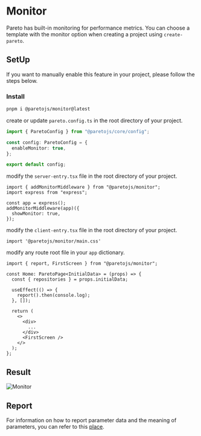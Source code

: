 # Monitor

Pareto has built-in monitoring for performance metrics. You can choose a template with the monitor option when creating a project using `create-pareto`.

## SetUp

If you want to manually enable this feature in your project, please follow the steps below.

### Install

```bash
pnpm i @paretojs/monitor@latest
```

create or update `pareto.config.ts` in the root directory of your project.

```ts
import { ParetoConfig } from "@paretojs/core/config";

const config: ParetoConfig = {
  enableMonitor: true,
};

export default config;
```

modify the `server-entry.tsx` file in the root directory of your project.

```tsx
import { addMonitorMiddleware } from "@paretojs/monitor";
import express from "express";

const app = express();
addMonitorMiddleware(app)({
  showMonitor: true,
});
```

modify the `client-entry.tsx` file in the root directory of your project.

```tsx
import '@paretojs/monitor/main.css'
```

modify any route root file in your `app` dictionary.

```tsx
import { report, FirstScreen } from "@paretojs/monitor";

const Home: ParetoPage<InitialData> = (props) => {
  const { repositories } = props.initialData;

  useEffect(() => {
    report().then(console.log);
  }, []);

  return (
    <>
      <div>
        ...
      </div>
      <FirstScreen />
    </>
  );
};
```

## Result

![Monitor](/monitor.png)

## Report

For information on how to report parameter data and the meaning of parameters, you can refer to this [place](https://github.com/childrentime/pareto/blob/main/packages/monitor/README.md).
